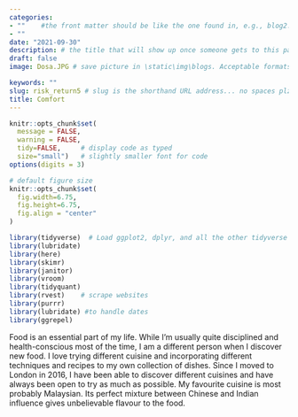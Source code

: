```yaml
---
categories:  
- ""    #the front matter should be like the one found in, e.g., blog2.md. It cannot be like the normal Rmd we used
- ""
date: "2021-09-30"
description: # the title that will show up once someone gets to this page
draft: false
image: Dosa.JPG # save picture in \static\img\blogs. Acceptable formats= jpg, jpeg, or png . Your iPhone pics wont work

keywords: ""
slug: risk_return5 # slug is the shorthand URL address... no spaces plz
title: Comfort
---
```

  



```r
knitr::opts_chunk$set(
  message = FALSE, 
  warning = FALSE, 
  tidy=FALSE,     # display code as typed
  size="small")   # slightly smaller font for code
options(digits = 3)

# default figure size
knitr::opts_chunk$set(
  fig.width=6.75, 
  fig.height=6.75,
  fig.align = "center"
)
```


```r
library(tidyverse)  # Load ggplot2, dplyr, and all the other tidyverse packages
library(lubridate)
library(here)
library(skimr)
library(janitor)
library(vroom)
library(tidyquant)
library(rvest)    # scrape websites
library(purrr)  
library(lubridate) #to handle dates
library(ggrepel)
```

Food is an essential part of my life. While I'm usually quite disciplined and health-conscious most of the time, I am a different person when I discover new food. I love trying different cuisine and incorporating different techniques and recipes to my own collection of dishes. Since I moved to London in 2016, I have been able to discover different cuisines and have always been open to try as much as possible. My favourite cuisine is most probably Malaysian. Its perfect mixture between Chinese and Indian influence gives unbelievable flavour to the food. 

